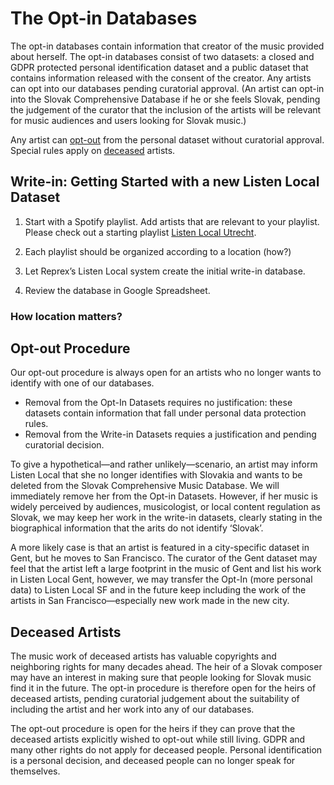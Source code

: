 # The Opt-in Databases {#optin}

The opt-in databases contain information that creator of the music provided about herself. The opt-in databases consist of two datasets: a closed and GDPR protected personal identification dataset and a public dataset that contains information released with the consent of the creator.  Any artists can opt into our databases pending curatorial approval.  (An artist can opt-in into the Slovak Comprehensive Database if he or she feels Slovak, pending the judgement of the curator that the inclusion of the artists will be relevant for music audiences and users looking for Slovak music.)  

Any artist can [opt-out](#output) from the personal dataset without curatorial approval. Special rules apply on [deceased](#deceased) artists.


## Write-in: Getting Started with a new Listen Local Dataset

1. Start with a Spotify playlist.  Add artists that are relevant to your playlist.  Please check out a starting playlist [Listen Local Utrecht](https://open.spotify.com/playlist/3wAbhZKBlHBvRHCqqn0Qeu).

2. Each playlist should be organized according to a location (how?)

3. Let Reprex's Listen Local system create the initial write-in database. 

4. Review the database in Google Spreadsheet. 


### How location matters? {#locationmatters}





## Opt-out Procedure {#optout}

Our opt-out procedure is always open for an artists who no longer wants to identify with one of our databases. 

- Removal from the Opt-In Datasets requires no justification: these datasets contain information that fall under personal data protection rules.  
- Removal from the Write-in Datasets requies a justification and pending curatorial decision. 

To give a hypothetical---and rather unlikely---scenario, an artist may inform Listen Local that she no longer identifies with Slovakia and wants to be deleted from the Slovak Comprehensive Music Database. We will immediately remove her from the Opt-in Datasets. However, if her music is widely perceived by audiences, musicologist, or local content regulation as Slovak, we may keep her work in the write-in datasets, clearly stating in the biographical information that the arits do not identify 'Slovak'. 

A more likely case is that an artist is featured in a city-specific dataset in Gent, but he moves to San Francisco.  The curator of the Gent dataset may feel that the artist left a large footprint in the music of Gent and list his work in Listen Local Gent, however, we may transfer the Opt-In (more personal data) to Listen Local SF and in the future keep including the work of the artists in San Francisco---especially new work made in the new city.

## Deceased Artists {#deceased}

The music work of deceased artists has valuable copyrights and neighboring rights for many decades ahead. The heir of a Slovak composer may have an interest in making sure that people looking for Slovak music find it in the future. The opt-in procedure is therefore open for the heirs of deceased artists, pending curatorial judgement about the suitability of including the artist and her work into any of our databases. 

The opt-out procedure is open for the heirs if they can prove that the deceased artists explicitly wished to opt-out while still living. GDPR and many other rights do not apply for deceased people. Personal identification is a personal decision, and deceased people can no longer speak for themselves.





